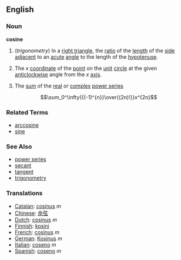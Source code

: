 ==English==
===Noun===
'''cosine'''

#(''trigonometry'') In a [[right triangle]], the [[ratio]] of the [[length]] of the [[side]] [[adjacent]] to an [[acute]] [[angle]] to the length of the [[hypotenuse]].
#{{mathematics}} The ''x'' [[coordinate]] of the [[point]] on the [[unit]] [[circle]] at the given [[anticlockwise]] angle from the ''x'' [[axis]].
#{{mathematics}} The [[sum]] of the [[real]] or [[complex]] [[power series]]
::<math>\sum_0^\infty{{(-1)^{n}}\over{(2n)!}}x^{2n}</math>

===Related Terms===
*[[arccosine]]
*[[sine]]

===See Also===
*[[power series]]
*[[secant]]
*[[tangent]]
*[[trigonometry]]

===Translations===
*[[Catalan]]: [[cosinus]] ''m''
*[[Chinese]]: [[余弦]]
*[[Dutch]]: [[cosinus]] ''m''
*[[Finnish]]: [[kosini]]
*[[French]]: [[cosinus]] ''m''
*[[German]]: [[Kosinus]] ''m''
*[[Italian]]: [[coseno]] ''m''
*[[Spanish]]: [[coseno]] ''m''